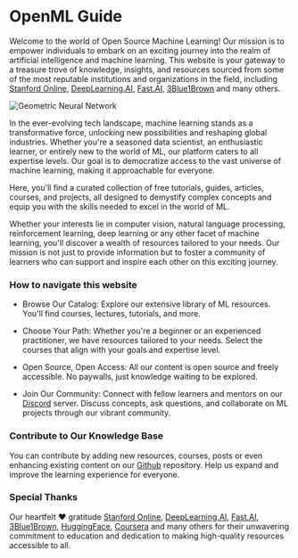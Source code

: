 
# OpenML Guide

Welcome to the world of Open Source Machine Learning! Our mission is to empower individuals to embark on an exciting journey into the realm of artificial intelligence and machine learning. This website is your gateway to a treasure trove of knowledge, insights, and resources sourced from some of the most reputable institutions and organizations in the field, including [Stanford Online](https://online.stanford.edu/), [DeepLearning.AI](https://www.deeplearning.ai/), [Fast.AI](https://www.fast.ai/), [3Blue1Brown](https://www.youtube.com/@3blue1brown) and many others.

![Geometric Neural Network](public/static/img/geometricNeuralNetwork.jpg)

In the ever-evolving tech landscape, machine learning stands as a transformative force, unlocking new possibilities and reshaping global industries. Whether you're a seasoned data scientist, an enthusiastic learner, or entirely new to the world of ML, our platform caters to all expertise levels. Our goal is to democratize access to the vast universe of machine learning, making it approachable for everyone.

Here, you'll find a curated collection of free tutorials, guides, articles, courses, and projects, all designed to demystify complex concepts and equip you with the skills needed to excel in the world of ML.

Whether your interests lie in computer vision, natural language processing, reinforcement learning, deep learning or any other facet of machine learning, you'll discover a wealth of resources tailored to your needs. Our mission is not just to provide information but to foster a community of learners who can support and inspire each other on this exciting journey.


### How to navigate this website

- Browse Our Catalog: Explore our extensive library of ML resources. You'll find courses, lectures, tutorials, and more.

- Choose Your Path: Whether you're a beginner or an experienced practitioner, we have resources tailored to your needs. Select the courses that align with your goals and expertise level.

- Open Source, Open Access: All our content is open source and freely accessible. No paywalls, just knowledge waiting to be explored.

- Join Our Community: Connect with fellow learners and mentors on our [Discord](https://discord.gg/vp4E46d3jB) server. Discuss concepts, ask questions, and collaborate on ML projects through our vibrant community.

### Contribute to Our Knowledge Base
 You can contribute by adding new resources, courses, posts or even enhancing existing content on our  [Github](https://github.com/severus27/OpenMLGuide) repository. Help us expand and improve the learning experience for everyone.

### Special Thanks 
 Our heartfelt ❤️ gratitude [Stanford Online](https://online.stanford.edu/), [DeepLearning.AI](https://www.deeplearning.ai/), [Fast.AI](https://www.fast.ai/), [3Blue1Brown](https://www.youtube.com/@3blue1brown), [HuggingFace](https://huggingface.co/), [Coursera](http://coursera.org/) and many others for their unwavering commitment to education and dedication to making high-quality resources accessible to all.